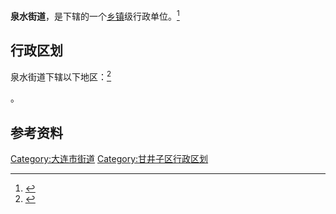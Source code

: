 {{中国乡级行政区|21/02/11/018/000}}

'''泉水街道'''，是{{PRC admin/fullname|21/02/11/018/000|3}}下辖的一个[[乡镇|乡镇]]级行政单位。<ref>{{PRC admin/ref sgc|{{PRC admin/parent|21/02/11/018/000}}}}</ref>

== 行政区划 ==

泉水街道下辖以下地区：<ref>{{PRC admin/ref sgc|21/02/11/018/000}}</ref>

{{PRC admin/children|21/02/11/018/000}}。

== 参考资料 ==

{{reflist}}

{{辽宁省大连市甘井子区行政区划}}
{{辽宁行政区划小作品}}
[[Category:大连市街道|Category:大连市街道]]
[[Category:甘井子区行政区划|Category:甘井子区行政区划]]